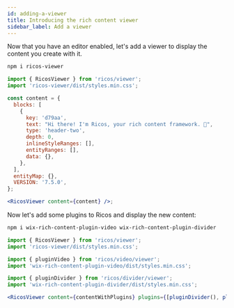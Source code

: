 ```yaml
---
id: adding-a-viewer
title: Introducing the rich content viewer
sidebar_label: Add a viewer
---
```



Now that you have an editor enabled, let's add a viewer to display the content you create with it.

```bash
npm i ricos-viewer
```

```jsx
import { RicosViewer } from 'ricos/viewer';
import 'ricos-viewer/dist/styles.min.css';

const content = {
  blocks: [
    {
      key: 'd79aa',
      text: "Hi there! I'm Ricos, your rich content framework. 👾",
      type: 'header-two',
      depth: 0,
      inlineStyleRanges: [],
      entityRanges: [],
      data: {},
    },
  ],
  entityMap: {},
  VERSION: '7.5.0',
};

<RicosViewer content={content} />;
```

<div className="card">
  <RicosViewer content={content} />
</div>

Now let's add some plugins to Ricos and display the new content:

```bash
npm i wix-rich-content-plugin-video wix-rich-content-plugin-divider
```

```jsx
import { RicosViewer } from 'ricos/viewer';
import 'ricos-viewer/dist/styles.min.css';

import { pluginVideo } from 'ricos/video/viewer';
import 'wix-rich-content-plugin-video/dist/styles.min.css';

import { pluginDivider } from 'ricos/divider/viewer';
import 'wix-rich-content-plugin-divider/dist/styles.min.css';

<RicosViewer content={contentWithPlugins} plugins={[pluginDivider(), pluginVideo()]} />;
```

<div className="card">
  <RicosViewer content={contentWithPlugins} plugins={[pluginDivider(), pluginVideo()]} />
</div>
